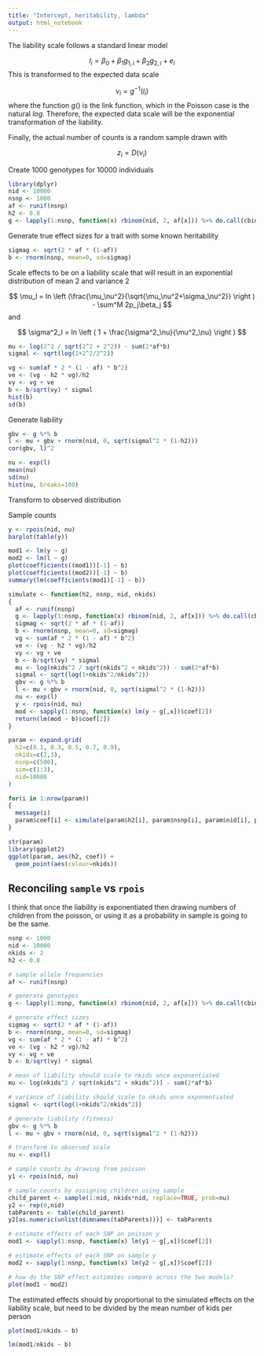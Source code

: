 ```yaml
---
title: "Intercept, heritability, lambda"
output: html_notebook
---
```



The liability scale follows a standard linear model

$$
l_i = \beta_0 + \beta_1 g_{1,i} + \beta_2 g_{2,i} + e_i
$$
This is transformed to the expected data scale

$$
\nu_i = g^{-1}(l_i)
$$
where the function $g()$ is the link function, which in the Poisson case is the natural $log$. Therefore, the expected data scale will be the exponential transformation of the liability.

Finally, the actual number of counts is a random sample drawn with

$$
z_i = D(\nu_i)
$$

Create 1000 genotypes for 10000 individuals

```r
library(dplyr)
nid <- 10000
nsnp <- 1000
af <- runif(nsnp)
h2 <- 0.8
g <- lapply(1:nsnp, function(x) rbinom(nid, 2, af[x])) %>% do.call(cbind, .)
```

Generate true effect sizes for a trait with some known heritability

```r
sigmag <- sqrt(2 * af * (1-af))
b <- rnorm(nsnp, mean=0, sd=sigmag)
```

Scale effects to be on a liability scale that will result in an exponential distribution of mean 2 and variance 2

$$
\mu_l = ln \left (\frac{\mu_\nu^2}{\sqrt{\mu_\nu^2+\sigma_\nu^2}} \right ) - \sum^M 2p_j\beta_j
$$
and

$$
\sigma^2_l = ln \left ( 1 + \frac{\sigma^2_\nu}{\mu^2_\nu} \right )
$$

```r
mu <- log(2^2 / sqrt(2^2 + 2^2)) - sum(2*af*b)
sigmal <- sqrt(log(1+2^2/2^2))

vg <- sum(af * 2 * (1 - af) * b^2)
ve <- (vg - h2 * vg)/h2
vy <- vg + ve
b <- b/sqrt(vy) * sigmal
hist(b)
sd(b)
```

Generate liability

```r
gbv <- g %*% b
l <- mu + gbv + rnorm(nid, 0, sqrt(sigmal^2 * (1-h2)))
cor(gbv, l)^2
```

```r
nu <- exp(l)
mean(nu)
sd(nu)
hist(nu, breaks=100)
```

Transform to observed distribution

Sample counts

```r
y <- rpois(nid, nu)
barplot(table(y))
```

```r
mod1 <- lm(y ~ g)
mod2 <- lm(l ~ g)
plot(coefficients((mod1))[-1] ~ b)
plot(coefficients((mod2))[-1] ~ b)
summary(lm(coefficients(mod1)[-1] ~ b))
```

```r
simulate <- function(h2, nsnp, nid, nkids)
{
  af <- runif(nsnp)
  g <- lapply(1:nsnp, function(x) rbinom(nid, 2, af[x])) %>% do.call(cbind, .)
  sigmag <- sqrt(2 * af * (1-af))
  b <- rnorm(nsnp, mean=0, sd=sigmag)
  vg <- sum(af * 2 * (1 - af) * b^2)
  ve <- (vg - h2 * vg)/h2
  vy <- vg + ve
  b <- b/sqrt(vy) * sigmal
  mu <- log(nkids^2 / sqrt(nkids^2 + nkids^2)) - sum(2*af*b)
  sigmal <- sqrt(log(1+nkids^2/nkids^2))
  gbv <- g %*% b
  l <- mu + gbv + rnorm(nid, 0, sqrt(sigmal^2 * (1-h2)))
  nu <- exp(l)
  y <- rpois(nid, nu)
  mod <- sapply(1:nsnp, function(x) lm(y ~ g[,x])$coef[2])
  return(lm(mod ~ b)$coef[2])
}

param <- expand.grid(
  h2=c(0.1, 0.3, 0.5, 0.7, 0.9),
  nkids=c(2,3),
  nsnp=c(500),
  sim=c(1:3),
  nid=10000
)

for(i in 1:nrow(param))
{
  message(i)
  param$coef[i] <- simulate(param$h2[i], param$nsnp[i], param$nid[i], param$nkids[i])
}
```


```r
str(param)
library(ggplot2)
ggplot(param, aes(h2, coef)) +
  geom_point(aes(colour=nkids))
```


## Reconciling `sample` vs `rpois`

I think that once the liability is exponentiated then drawing numbers of children from the poisson, or using it as a probability in sample is going to be the same.


```r
nsnp <- 1000
nid <- 10000
nkids <- 2
h2 <- 0.8

# sample allele frequencies
af <- runif(nsnp)

# generate genotypes
g <- lapply(1:nsnp, function(x) rbinom(nid, 2, af[x])) %>% do.call(cbind, .)

# generate effect sizes
sigmag <- sqrt(2 * af * (1-af))
b <- rnorm(nsnp, mean=0, sd=sigmag)
vg <- sum(af * 2 * (1 - af) * b^2)
ve <- (vg - h2 * vg)/h2
vy <- vg + ve
b <- b/sqrt(vy) * sigmal

# mean of liability should scale to nkids once exponentiated
mu <- log(nkids^2 / sqrt(nkids^2 + nkids^2)) - sum(2*af*b)

# variance of liability should scale to nkids once exponentiated
sigmal <- sqrt(log(1+nkids^2/nkids^2))

# generate liability (fitness)
gbv <- g %*% b
l <- mu + gbv + rnorm(nid, 0, sqrt(sigmal^2 * (1-h2)))

# transform to observed scale
nu <- exp(l)

# sample counts by drawing from poisson
y1 <- rpois(nid, nu)

# sample counts by assigning children using sample
child_parent <- sample(1:nid, nkids*nid, replace=TRUE, prob=nu)
y2 <- rep(0,nid)
tabParents <- table(child_parent)
y2[as.numeric(unlist(dimnames(tabParents)))] <- tabParents

# estimate effects of each SNP on poisson y
mod1 <- sapply(1:nsnp, function(x) lm(y1 ~ g[,x])$coef[2])

# estimate effects of each SNP on sample y
mod2 <- sapply(1:nsnp, function(x) lm(y2 ~ g[,x])$coef[2])

# how do the SNP effect estimates compare across the two models?
plot(mod1 ~ mod2)
```

The estimated effects should by proportional to the simulated effects on the liability scale, but need to be divided by the mean number of kids per person

```r
plot(mod1/nkids ~ b)
```

```r
lm(mod1/nkids ~ b)
```

